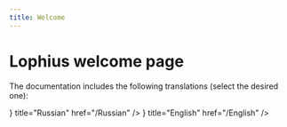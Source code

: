 ```yaml
---
title: Welcome
---
```




# Lophius welcome page

The documentation includes the following translations (select the desired one):

<Cards>
    <Cards.Card
        icon={<img src="/images/locales/ru.svg" alt="Logo" width={28} height={28}/>}
        title="Russian"
        href="/Russian"
    />
    <Cards.Card
        icon={<img src="/images/locales/en.svg" alt="Logo" width={28} height={28}/>}
        title="English"
        href="/English"
    />
</Cards>